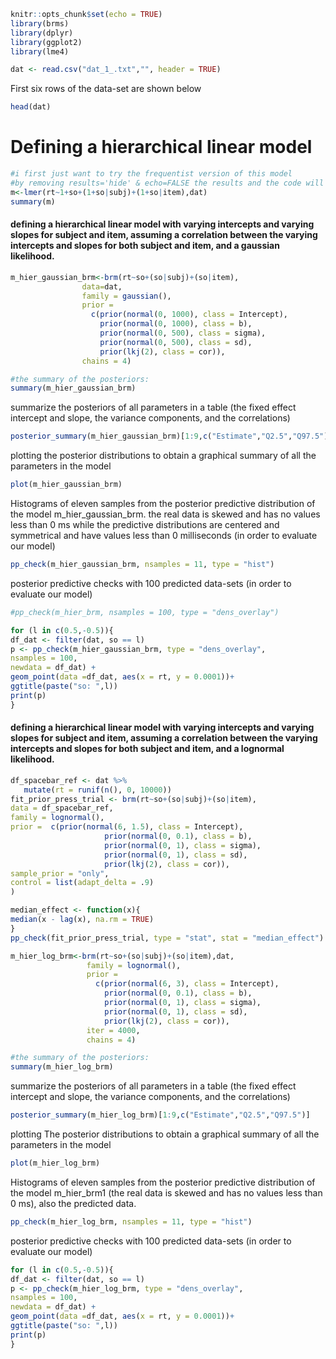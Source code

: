 
```r
knitr::opts_chunk$set(echo = TRUE)
library(brms)
library(dplyr)
library(ggplot2)
library(lme4)
```


```r
dat <- read.csv("dat_1_.txt","", header = TRUE)
```


First six rows of the data-set are shown below
```r
head(dat)
```
# Defining a hierarchical linear model

```r
#i first just want to try the frequentist version of this model
#by removing results='hide' & echo=FALSE the results and the code will be shown in the pdf document
m<-lmer(rt~1+so+(1+so|subj)+(1+so|item),dat)
summary(m)
```
#### defining a hierarchical linear model with varying intercepts and varying slopes for subject and item, assuming a correlation between the varying intercepts and slopes for both subject and item, and a gaussian likelihood.


```r
m_hier_gaussian_brm<-brm(rt~so+(so|subj)+(so|item),
                data=dat,
                family = gaussian(),
                prior = 
                  c(prior(normal(0, 1000), class = Intercept),
                    prior(normal(0, 1000), class = b),
                    prior(normal(0, 500), class = sigma),
                    prior(normal(0, 500), class = sd),
                    prior(lkj(2), class = cor)),
                chains = 4)
```
```r
#the summary of the posteriors:
summary(m_hier_gaussian_brm)
```

summarize the posteriors of all parameters in a table (the fixed effect intercept and slope, the variance components, and the correlations)

```r
posterior_summary(m_hier_gaussian_brm)[1:9,c("Estimate","Q2.5","Q97.5")]
```

plotting the posterior distributions to obtain a graphical summary of all the parameters in the model

```r
plot(m_hier_gaussian_brm)
```

Histograms of eleven samples from the posterior predictive distribution of the model m_hier_gaussian_brm. the real data is skewed and has no values less than 0 ms while the predictive distributions are centered and symmetrical and have values less than 0 milliseconds (in order to evaluate our model)

```r
pp_check(m_hier_gaussian_brm, nsamples = 11, type = "hist")
```

posterior predictive checks with 100 predicted data-sets (in order to evaluate our model)

```r
#pp_check(m_hier_brm, nsamples = 100, type = "dens_overlay")

for (l in c(0.5,-0.5)){
df_dat <- filter(dat, so == l)
p <- pp_check(m_hier_gaussian_brm, type = "dens_overlay",
nsamples = 100,
newdata = df_dat) +
geom_point(data =df_dat, aes(x = rt, y = 0.0001))+
ggtitle(paste("so: ",l))
print(p)
}
```


#### defining a hierarchical linear model with varying intercepts and varying slopes for subject and item, assuming a correlation between the varying intercepts and slopes for both subject and item, and a lognormal likelihood.


```r
df_spacebar_ref <- dat %>%
   mutate(rt = runif(n(), 0, 10000))
fit_prior_press_trial <- brm(rt~so+(so|subj)+(so|item),
data = df_spacebar_ref,
family = lognormal(),
prior =  c(prior(normal(6, 1.5), class = Intercept),
                     prior(normal(0, 0.1), class = b),
                     prior(normal(0, 1), class = sigma),
                     prior(normal(0, 1), class = sd),
                     prior(lkj(2), class = cor)),
sample_prior = "only",
control = list(adapt_delta = .9)
)
```


```r
median_effect <- function(x){
median(x - lag(x), na.rm = TRUE)
}
pp_check(fit_prior_press_trial, type = "stat", stat = "median_effect")
```


```r
m_hier_log_brm<-brm(rt~so+(so|subj)+(so|item),dat,
                 family = lognormal(),
                 prior =
                   c(prior(normal(6, 3), class = Intercept),
                     prior(normal(0, 0.1), class = b),
                     prior(normal(0, 1), class = sigma),
                     prior(normal(0, 1), class = sd),
                     prior(lkj(2), class = cor)),
                 iter = 4000,
                 chains = 4)
```

```r
#the summary of the posteriors:
summary(m_hier_log_brm)
```

summarize the posteriors of all parameters in a table (the fixed effect intercept and slope, the variance components, and the correlations)

```r
posterior_summary(m_hier_log_brm)[1:9,c("Estimate","Q2.5","Q97.5")]
```

plotting The posterior distributions to obtain a graphical summary of all the parameters in the model

```r
plot(m_hier_log_brm)
```
Histograms of eleven samples from the posterior predictive distribution of the model m_hier_brm1 (the real data is skewed and has no values less than 0 ms), also the predicted data.

```r
pp_check(m_hier_log_brm, nsamples = 11, type = "hist")
```
posterior predictive checks with 100 predicted data-sets (in order to evaluate our model)

```r
for (l in c(0.5,-0.5)){
df_dat <- filter(dat, so == l)
p <- pp_check(m_hier_log_brm, type = "dens_overlay",
nsamples = 100,
newdata = df_dat) +
geom_point(data =df_dat, aes(x = rt, y = 0.0001))+
ggtitle(paste("so: ",l))
print(p)
}
```